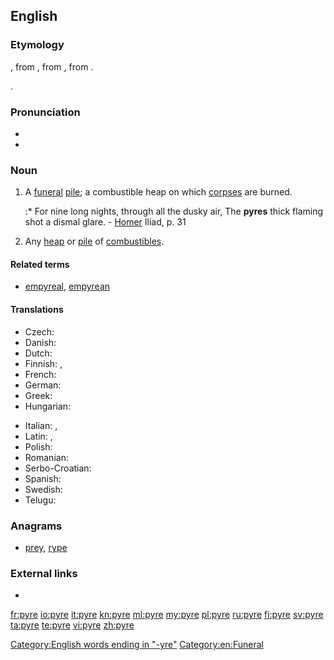 ==English==

===Etymology===
{{etyl|la|en}} {{term|pyra||pyre, funeral pile|lang=la}}, from {{etyl|grc|en}} {{term|πυρά|tr=pura|lang=grc}}, from {{term|sc=polytonic|πῦρ|tr=pūr||fire|lang=grc}}, from {{etyl|ine-pro|en}} {{term/t|ine-pro|*péh₂ur}}.

{{etyltwin}} {{term|fire|lang=en}}.

===Pronunciation===
* {{IPA|/ˈpaɪɚ/}}
* {{rhymes|aɪə(r)}}

===Noun===
{{en-noun}}

# A [[funeral]] [[pile]]; a combustible heap on which [[corpse]]s are burned.
#:* For nine long nights, through all the dusky air, The '''pyres''' thick flaming shot a dismal glare. - [[Homer]] Iliad, p. 31
# Any [[heap]] or [[pile]] of [[combustible]]s.

====Related terms====
* [[empyreal]], [[empyrean]]

====Translations====
{{trans-top|a funeral pile}}
* Czech: {{t+|cs|hranice|f}}
* Danish: {{t|da|ild}}
* Dutch: {{t+|nl|brandstapel|m}}
* Finnish: {{t|fi|hautajaisrovio}}, {{t+|fi|rovio}}
* French: {{t+|fr|bûcher|m}}
* German: {{t+|de|Scheiterhaufen|m}}
* Greek: {{t+|el|πύρα|tr=pýra|f}}
* Hungarian: {{t+|hu|máglya}}
{{trans-mid}}
* Italian: {{t+|it|pira|f}}, {{t+|it|rogo}}
* Latin: {{t|la|rogus|m}}, {{t|la|pyra}}
* Polish: {{t|pl|stos pogrzebowy|m}}
* Romanian: {{t+|ro|rug|n}}
* Serbo-Croatian: {{t|sh|lòmača|f}}
* Spanish: {{t+|es|pira|f}}
* Swedish: {{t+|sv|eld}}
* Telugu: {{t+|te|చితి|tr=chiti|sc=Telu}}
{{trans-bottom}}

===Anagrams===
* [[prey#English|prey]], [[rype#English|rype]]

===External links===
* {{pedialite}}

[[Category:English words ending in "-yre"]]
[[Category:en:Funeral]]

[[fr:pyre]]
[[io:pyre]]
[[it:pyre]]
[[kn:pyre]]
[[ml:pyre]]
[[my:pyre]]
[[pl:pyre]]
[[ru:pyre]]
[[fi:pyre]]
[[sv:pyre]]
[[ta:pyre]]
[[te:pyre]]
[[vi:pyre]]
[[zh:pyre]]